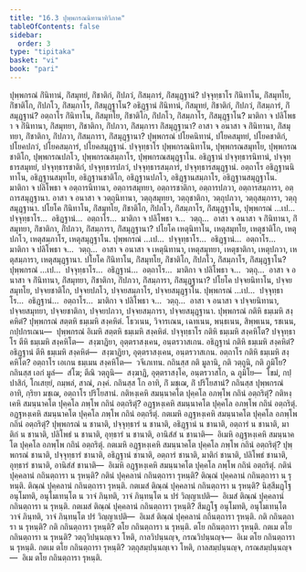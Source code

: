 ```yaml
---
title: "16.3 ปุพฺพกรณนิทานาทิวิภาค"
tableOfContents: false
sidebar:
  order: 3
type: "tipitaka"
basket: "vi"
book: "pari"
---
```



<DynamicBreadcrumb />

<Division number="405" book="pari">

<Paragraph number="1889" book="pari">
ปุพฺพกรณํ กิํนิทานํ, กิํสมุทยํ, กิํชาติกํ, กิํปภวํ, กิํสมฺภารํ, กิํสมุฏฺฐานํ? ปจฺจุทฺธาโร กิํนิทาโน, กิํสมุทโย, กิํชาติโก, กิํปภโว, กิํสมฺภาโร, กิํสมุฏฺฐาโน? อธิฏฺฐานํ กิํนิทานํ, กิํสมุทยํ, กิํชาติกํ, กิํปภวํ, กิํสมฺภารํ, กิํสมุฏฺฐานํ? อตฺถาโร กิํนิทาโน, กิํสมุทโย, กิํชาติโก, กิํปภโว, กิํสมฺภาโร, กิํสมุฏฺฐาโน? มาติกา จ ปลิโพธา จ กิํนิทานา, กิํสมุทยา, กิํชาติกา, กิํปภวา, กิํสมฺภารา กิํสมุฏฺฐานา? อาสา จ อนาสา จ กิํนิทานา, กิํสมุทยา, กิํชาติกา, กิํปภวา, กิํสมฺภารา, กิํสมุฏฺฐานา?
</Paragraph>

<Paragraph number="1890" book="pari">
ปุพฺพกรณํ ปโยคนิทานํ, ปโยคสมุทยํ, ปโยคชาติกํ, ปโยคปภวํ, ปโยคสมฺภารํ, ปโยคสมุฏฺฐานํ. ปจฺจุทฺธาโร ปุพฺพกรณนิทาโน, ปุพฺพกรณสมุทโย, ปุพฺพกรณชาติโก, ปุพฺพกรณปภโว, ปุพฺพกรณสมฺภาโร, ปุพฺพกรณสมุฏฺฐาโน. อธิฏฺฐานํ ปจฺจุทฺธารนิทานํ, ปจฺจุทฺธารสมุทยํ, ปจฺจุทฺธารชาติกํ, ปจฺจุทฺธารปภวํ, ปจฺจุทฺธารสมฺภารํ, ปจฺจุทฺธารสมุฏฺฐานํ. อตฺถาโร อธิฏฺฐานนิทาโน, อธิฏฺฐานสมุทโย, อธิฏฺฐานชาติโก, อธิฏฺฐานปภโว, อธิฏฺฐานสมฺภาโร, อธิฏฺฐานสมุฏฺฐาโน. มาติกา จ ปลิโพธา จ อตฺถารนิทานา, อตฺถารสมุทยา, อตฺถารชาติกา, อตฺถารปภวา, อตฺถารสมฺภารา, อตฺถารสมุฏฺฐานา. อาสา จ อนาสา จ วตฺถุนิทานา, วตฺถุสมุทยา, วตฺถุชาติกา, วตฺถุปภวา, วตฺถุสมฺภารา, วตฺถุสมุฏฺฐานา.
</Paragraph>

</Division>
<Division number="406" book="pari">

<Paragraph number="1891" book="pari">
ปโยโค กิํนิทาโน, กิํสมุทโย, กิํชาติโก, กิํปภโว, กิํสมฺภาโร, กิํสมุฏฺฐาโน, ปุพฺพกรณํ …เป…  ปจฺจุทฺธาโร…  อธิฏฺฐานํ…  อตฺถาโร…  มาติกา จ ปลิโพธา จ…  วตฺถุ…  อาสา จ อนาสา จ กิํนิทานา, กิํสมุทยา, กิํชาติกา, กิํปภวา, กิํสมฺภารา, กิํสมุฏฺฐานา?
</Paragraph>

<Paragraph number="1892" book="pari">
ปโยโค เหตุนิทาโน, เหตุสมุทโย, เหตุชาติโก, เหตุปภโว, เหตุสมฺภาโร, เหตุสมุฏฺฐาโน. ปุพฺพกรณํ …เป…  ปจฺจุทฺธาโร…  อธิฏฺฐานํ…  อตฺถาโร…  มาติกา จ ปลิโพธา จ…  วตฺถุ…  อาสา จ อนาสา จ เหตุนิทานา, เหตุสมุทยา, เหตุชาติกา, เหตุปภวา, เหตุสมฺภารา, เหตุสมุฏฺฐานา.
</Paragraph>

</Division>
<Division number="407" book="pari">

<Paragraph number="1893" book="pari">
ปโยโค กิํนิทาโน, กิํสมุทโย, กิํชาติโก, กิํปภโว, กิํสมฺภาโร, กิํสมุฏฺฐาโน? ปุพฺพกรณํ …เป…  ปจฺจุทฺธาโร…  อธิฏฺฐานํ…  อตฺถาโร…  มาติกา จ ปลิโพธา จ…  วตฺถุ…  อาสา จ อนาสา จ กิํนิทานา, กิํสมุทยา, กิํชาติกา, กิํปภวา, กิํสมฺภารา, กิํสมุฏฺฐานา?
</Paragraph>

<Paragraph number="1894" book="pari">
ปโยโค ปจฺจยนิทาโน, ปจฺจยสมุทโย, ปจฺจยชาติโก, ปจฺจยปภโว, ปจฺจยสมฺภาโร, ปจฺจยสมุฏฺฐาโน. ปุพฺพกรณํ …เป…  ปจฺจุทฺธาโร…  อธิฏฺฐานํ…  อตฺถาโร…  มาติกา จ ปลิโพธา จ…  วตฺถุ…  อาสา จ อนาสา จ ปจฺจยนิทานา, ปจฺจยสมุทยา, ปจฺจยชาติกา, ปจฺจยปภวา, ปจฺจยสมฺภารา, ปจฺจยสมุฏฺฐานา.
</Paragraph>

</Division>
<Division number="408" book="pari">

<Paragraph number="1895" book="pari">
ปุพฺพกรณํ กติหิ ธมฺเมหิ สงฺคหิตํ? ปุพฺพกรณํ สตฺตหิ ธมฺเมหิ สงฺคหิตํ. โธวเนน, วิจารเณน, เฉทเนน, พนฺธเนน, สิพฺพเนน, รชเนน, กปฺปกรเณน—  ปุพฺพกรณํ อิเมหิ สตฺตหิ ธมฺเมหิ สงฺคหิตํ.
</Paragraph>

<Paragraph number="1896" book="pari">
ปจฺจุทฺธาโร กติหิ ธมฺเมหิ สงฺคหิโต? ปจฺจุทฺธาโร ตีหิ ธมฺเมหิ สงฺคหิโต—  สงฺฆาฏิยา, อุตฺตราสงฺเคน, อนฺตรวาสเกน.
</Paragraph>

<Paragraph number="1897" book="pari">
อธิฏฺฐานํ กติหิ ธมฺเมหิ สงฺคหิตํ? อธิฏฺฐานํ ตีหิ ธมฺเมหิ สงฺคหิตํ—  สงฺฆาฏิยา, อุตฺตราสงฺเคน, อนฺตรวาสเกน.
</Paragraph>

<Paragraph number="1898" book="pari">
อตฺถาโร กติหิ ธมฺเมหิ สงฺคหิโต? อตฺถาโร เอเกน ธมฺเมน สงฺคหิโต—  วจีเภเทน.
</Paragraph>

<Paragraph number="1899" book="pari">
กถินสฺส กติ มูลานิ, กติ วตฺถูนิ, กติ ภูมิโย? กถินสฺส เอกํ มูลํ—  สํโฆ; ตีณิ วตฺถูนิ—  สงฺฆาฏิ, อุตฺตราสงฺโค, อนฺตรวาสโก, ฉ ภูมิโย—  โขมํ, กปฺปาสิกํ, โกเสยฺยํ, กมฺพลํ, สาณํ, ภงฺคํ.
</Paragraph>

<Paragraph number="1900" book="pari">
กถินสฺส โก อาทิ, กิํ มชฺเฌ, กิํ ปริโยสานํ? กถินสฺส ปุพฺพกรณํ อาทิ, กฺริยา มชฺเฌ, อตฺถาโร ปริโยสานํ.
</Paragraph>

</Division>
<Division number="409" book="pari">

<Paragraph number="1901" book="pari">
กติหงฺเคหิ สมนฺนาคโต ปุคฺคโล อภพฺโพ กถินํ อตฺถริตุํ? กติหงฺเคหิ สมนฺนาคโต ปุคฺคโล ภพฺโพ กถินํ อตฺถริตุํ? อฏฺฐหงฺเคหิ สมนฺนาคโต ปุคฺคโล อภพฺโพ กถินํ อตฺถริตุํ. อฏฺฐหงฺเคหิ สมนฺนาคโต ปุคฺคโล ภพฺโพ กถินํ อตฺถริตุํ. กตเมหิ อฏฺฐหงฺเคหิ สมนฺนาคโต ปุคฺคโล อภพฺโพ กถินํ อตฺถริตุํ? ปุพฺพกรณํ น ชานาติ, ปจฺจุทฺธารํ น ชานาติ, อธิฏฺฐานํ น ชานาติ, อตฺถารํ น ชานาติ, มาติกํ น ชานาติ, ปลิโพธํ น ชานาติ, อุทฺธารํ น ชานาติ, อานิสํสํ น ชานาติ—  อิเมหิ อฏฺฐหงฺเคหิ สมนฺนาคโต ปุคฺคโล อภพฺโพ กถินํ อตฺถริตุํ. กตเมหิ อฏฺฐหงฺเคหิ สมนฺนาคโต ปุคฺคโล ภพฺโพ กถินํ อตฺถริตุํ? ปุพฺพกรณํ ชานาติ, ปจฺจุทฺธารํ ชานาติ, อธิฏฺฐานํ ชานาติ, อตฺถารํ ชานาติ, มาติกํ ชานาติ, ปลิโพธํ ชานาติ, อุทฺธารํ ชานาติ, อานิสํสํ ชานาติ—  อิเมหิ อฏฺฐหงฺเคหิ สมนฺนาคโต ปุคฺคโล ภพฺโพ กถินํ อตฺถริตุํ.
</Paragraph>

</Division>
<Division number="410" book="pari">

<Paragraph number="1902" book="pari">
กตินํ ปุคฺคลานํ กถินตฺถารา น รุหนฺติ? กตินํ ปุคฺคลานํ กถินตฺถารา รุหนฺติ? ติณฺณํ ปุคฺคลานํ กถินตฺถารา น รุหนฺติ. ติณฺณํ ปุคฺคลานํ กถินตฺถารา รุหนฺติ. กตเมสํ ติณฺณํ ปุคฺคลานํ กถินตฺถารา น รุหนฺติ? นิสฺสีมฏฺโฐ อนุโมทติ, อนุโมเทนฺโต น วาจํ ภินฺทติ, วาจํ ภินฺทนฺโต น ปรํ วิญฺญาเปติ—  อิเมสํ ติณฺณํ ปุคฺคลานํ กถินตฺถารา น รุหนฺติ. กตเมสํ ติณฺณํ ปุคฺคลานํ กถินตฺถารา รุหนฺติ? สีมฏฺโฐ อนุโมทติ, อนุโมเทนฺโต วาจํ ภินฺทติ, วาจํ ภินฺทนฺโต ปรํ วิญฺญาเปติ—  อิเมสํ ติณฺณํ ปุคฺคลานํ กถินตฺถารา รุหนฺติ.
</Paragraph>

</Division>
<Division number="411" book="pari">

<Paragraph number="1903" book="pari">
กติ กถินตฺถารา น รุหนฺติ? กติ กถินตฺถารา รุหนฺติ? ตโย กถินตฺถารา น รุหนฺติ. ตโย กถินตฺถารา รุหนฺติ. กตเม ตโย กถินตฺถารา น รุหนฺติ? วตฺถุวิปนฺนญฺเจว โหติ, กาลวิปนฺนญฺจ, กรณวิปนฺนญฺจ—  อิเม ตโย กถินตฺถารา น รุหนฺติ. กตเม ตโย กถินตฺถารา รุหนฺติ? วตฺถุสมฺปนฺนญฺเจว โหติ, กาลสมฺปนฺนญฺจ, กรณสมฺปนฺนญฺจ—  อิเม ตโย กถินตฺถารา รุหนฺติ.
</Paragraph>
</Division>